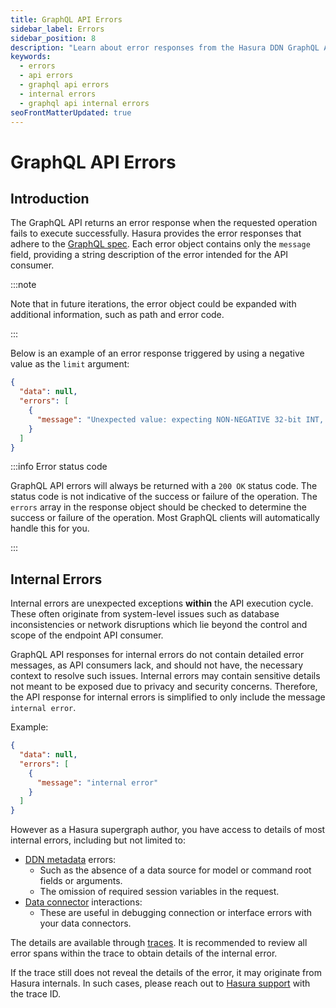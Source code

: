 ```yaml
---
title: GraphQL API Errors
sidebar_label: Errors
sidebar_position: 8
description: "Learn about error responses from the Hasura DDN GraphQL API"
keywords:
  - errors
  - api errors
  - graphql api errors
  - internal errors
  - graphql api internal errors
seoFrontMatterUpdated: true
---
```


# GraphQL API Errors

## Introduction

The GraphQL API returns an error response when the requested operation fails to execute successfully. Hasura provides
the error responses that adhere to the [GraphQL spec](https://spec.graphql.org/October2021/#sec-Errors). Each error
object contains only the `message` field, providing a string description of the error intended for the API consumer.

:::note

Note that in future iterations, the error object could be expanded with additional information, such as path and error
code.

:::

Below is an example of an error response triggered by using a negative value as the `limit` argument:

```json
{
  "data": null,
  "errors": [
    {
      "message": "Unexpected value: expecting NON-NEGATIVE 32-bit INT, but found: -10"
    }
  ]
}
```

:::info Error status code

GraphQL API errors will always be returned with a `200 OK` status code. The status code is not indicative of the success
or failure of the operation. The `errors` array in the response object should be checked to determine the success or
failure of the operation. Most GraphQL clients will automatically handle this for you.

:::

## Internal Errors

Internal errors are unexpected exceptions **within** the API execution cycle. These often originate from system-level
issues such as database inconsistencies or network disruptions which lie beyond the control and scope of the endpoint
API consumer.

GraphQL API responses for internal errors do not contain detailed error messages, as API consumers lack, and should not
have, the necessary context to resolve such issues. Internal errors may contain sensitive details not meant to be
exposed due to privacy and security concerns. Therefore, the API response for internal errors is simplified to only
include the message `internal error`.

Example:

```json
{
  "data": null,
  "errors": [
    {
      "message": "internal error"
    }
  ]
}
```

However as a Hasura supergraph author, you have access to details of most internal errors, including but not limited to:

- [DDN metadata](/reference/metadata-reference/index.mdx) errors:
  - Such as the absence of a data source for model or command root fields or arguments.
  - The omission of required session variables in the request.
- [Data connector](/data-sources/overview.mdx) interactions:
  - These are useful in debugging connection or interface errors with your data connectors.

The details are available through [traces](/observability/traces.mdx). It is recommended to review all error spans
within the trace to obtain details of the internal error.

If the trace still does not reveal the details of the error, it may originate from Hasura internals. In such cases,
please reach out to [Hasura support](https://hasura.io/help/) with the trace ID.
